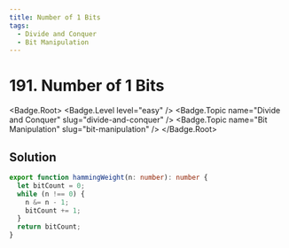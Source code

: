 ```yaml
---
title: Number of 1 Bits
tags:
  - Divide and Conquer
  - Bit Manipulation
---
```


# 191. Number of 1 Bits

<Badge.Root>
  <Badge.Level level="easy" />
  <Badge.Topic name="Divide and Conquer" slug="divide-and-conquer" />
  <Badge.Topic name="Bit Manipulation" slug="bit-manipulation" />
</Badge.Root>

## Solution

```typescript filename="solution.ts" copy
export function hammingWeight(n: number): number {
  let bitCount = 0;
  while (n !== 0) {
    n &= n - 1;
    bitCount += 1;
  }
  return bitCount;
}
```

<ProblemLink
  codingSite="leetcode"
  href="https://leetcode.com/problems/number-of-1-bits"
  title="Number of 1 Bits"
/>
